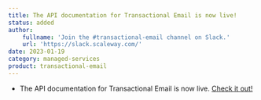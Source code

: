 ```yaml
---
title: The API documentation for Transactional Email is now live!
status: added
author:
    fullname: 'Join the #transactional-email channel on Slack.'
    url: 'https://slack.scaleway.com/'
date: 2023-01-19
category: managed-services
product: transactional-email
---
```


- The API documentation for Transactional Email is now live. [Check it out!](https://www.scaleway.com/en/developers/api/transactional-email/)



